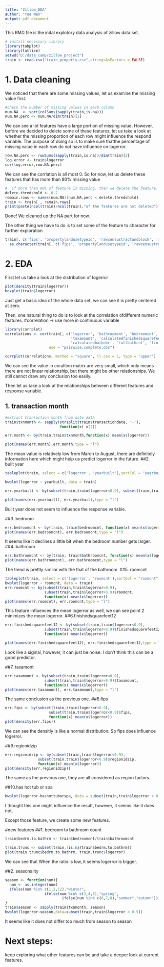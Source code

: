 ```yaml
---
title: "Zillow_EDA"
author: "Yue Wen"
output: pdf_document
---
```

This RMD file is the inital explotory data analysis of zillow data set.
```r
# install necessary library
library(tabplot)
library(lattice)
setwd("D:/data_camp/zillow_project")
train <- read.csv("train_property.csv",stringsAsFactors = FALSE)
```
# 1. Data cleaning
We noticed that there are some missing values, let us examine the missing value first.
```r
#check the number of missing values in each column
num.NA  <- sort(colSums(sapply(train,is.na)))
num.NA.perc <- num.NA/dim(train)[1]
```
We can see a lot features have a large portion of missing value. However, before we decided
to delete some of these features, let us take a look at whether the missing proportion of each row might  influence the respond variable. The purpose of doing so is to make sure thatthe percentage of missing value in each row do not have influence on logerror.

```r
row.NA.perc <- rowSums(sapply(train,is.na))/dim(train)[2]
log.error <- train$logerror
cor(log.error,row.NA.perc)
```
We can see the  corrlation is all most 0. So for now, let us delete these features that
has  more than 80% missing value

```r
#  if more than 80% of feature is missing, then we delete the feature.
delete.thredshold <- 0.2
remain.rows <- names(num.NA)[num.NA.perc < delete.thredshold]
train <- train[ , remain.rows]
print(paste(ncol(train)/ncol(train),"of the features are not deleted"))
```
Done!  We cleaned up the  NA part for now.

The other thing we  have to do is to set some of the feature to character for further exploration
```r
train[, c('fips', 'propertylandusetypeid', 'rawcensustractandblock', 'regionidcounty', 'assessmentyear', 'regionidzip', 'censustractandblock', 'regionidcity')] <-
  as.character(train[, c('fips', 'propertylandusetypeid', 'rawcensustractandblock', 'regionidcounty', 'assessmentyear', 'regionidzip', 'censustractandblock', 'regionidcity')])
```

# 2. EDA
First let us take  a look at the distribution of logerror
```r
plot(density(train$logerror))
boxplot(train$logerror)
```
Just get a basic idea of the whole data set, we can see it is pretty centered at zero. 

Then, one natural thing to do is to look at the correlation ofdifferent numeric features.
#correlation -> use more in   continuous variable
```r
library(corrplot)
correlations <- cor(train[, c('logerror', 'bathroomcnt', 'bedroomcnt', 'roomcnt',
                              'taxamount', 'calculatedfinishedsquarefeet',
                              'calculatedbathnbr', 'fullbathcnt', 'finishedsquarefeet12', 'lotsizesquarefeet')], 
                    use = "pairwise.complete.obs")

corrplot(correlations, method = "square", tl.cex = 1, type = 'upper')
```
We can see the value in coraltion matrix are very small, which only means there are not linear relationship, but there might be other relationships. We still cannot draw any conclusion too easily.

Then let us take a look at the  relationships between different features and response variable.

## 1. transaction month
```r
#extract transaction month from date data
train$txnmonth <- sapply(strsplit(train$transactiondate, '-'), 
                         function(x) x[2])

err.month <- by(train,train$txnmonth,function(x) mean(x$logerror))

plot(names(err.month),err.month,type = "l")
```
The mean value is relatively low from March to August, there are definitely information here which might help us predict logerror in the future. 
##2. built year
```r

tableplot(train, select = c('logerror', 'yearbuilt'),sortCol = "yearbuilt")

bwplot(logerror ~ yearbuilt, data = train)

err.yearbuilt <- by(subset(train,train$logerror<0.9), subset(train,train$logerror<0.9)$yearbuil, function(x) mean(x$logerror))

plot(names(err.yearbuilt), err.yearbuilt,type = "l")
```
Built year does not seem to influence the response variable.


##3. bedroom 
```r
err.bedroomcnt <- by(train, train$bedroomcnt, function(x) mean(x$logerror))
plot(names(err.bedroomcnt), err.bedroomcnt,type = "l")
```
It  seems like it declines a little bit when the bedroom number gets larger.
##4. bathroom 
```r
err.bathroomcnt <- by(train, train$bathroomcnt, function(x) mean(x$logerror))
plot(names(err.bathroomcnt), err.bathroomcnt,type = "l")
```
The trend is prettly similar with the that of the bathroom.
##5. roomcnt
```r
tableplot(train, select = c('logerror', 'roomcnt'),sortCol = "roomcnt")
bwplot(logerror ~ roomcnt, data = train)
err.roomcnt <- by(subset(train,train$logerror<0.9), 
                  subset(train,train$logerror<0.9)$roomcnt,
                  function(x) mean(x$logerror))
plot(names(err.roomcnt), err.roomcnt,type = "l")
```
This feature influences the mean logerror as well, we can see point 2 minimizes the mean logerror.
##6.finishedsquarefeet12
```r
err.finishedsquarefeet12 <- by(subset(train,train$logerror<0.9), 
                  subset(train,train$logerror<0.9)$finishedsquarefeet12,
                  function(x) mean(x$logerror))

plot(names(err.finishedsquarefeet12), err.finishedsquarefeet12,type = "l")
```
Look like a siginal,  however, it can just be noise. I don't think this can be a good predictor.

##7. taxamont
```r
err.taxamount <- by(subset(train,train$logerror<0.9), 
                  subset(train,train$logerror<0.9)$taxamount,
                  function(x) mean(x$logerror))
plot(names(err.taxamount), err.taxamount,type = "l")
```
The same conclusion as the previous one.
##8.fips
```r
err.fips <- by(subset(train,train$logerror<0.9), 
                    subset(train,train$logerror<0.9)$fips,
                    function(x) mean(x$logerror))
plot(density(err.fips))
```
We can see the densitly is like a normal distribution. So fips does influence logerror.

##9.regionidzip
```r
err.regionidzip <- by(subset(train,train$logerror<0.9), 
               subset(train,train$logerror<0.9)$regionidzip,
               function(x) mean(x$logerror))
plot(density(err.regionidzip))
```
The same as the previous one, they are all considered as region factors.

##10.has hot tub or spa
```r
bwplot(logerror~hashottuborspa, data = subset(train,train$logerror < 0.9))
```
I thought this one might influence the result, however, it  seems like it does not.

Except those feature, we create some new features.

#new features 
##1. bedroom  to bathroom count
```r
train$bedrm.to.bathrm <- train$bedroomcnt/train$bathroomcnt

train.trunc <- subset(train,!is.na(train$bedrm.to.bathrm))
plot(train.trunc$bedrm.to.bathrm, train.trunc$logerror)
```
We can see that When the ratio is low, it seems logerror is  bigger.


##2. seasonality
```r
season <- function(num){
  num <- as.integer(num)
  ifelse(num %in% c(1,2,12),"winter",
                  ifelse(num %in% c(3,4,5),"spring",
                          ifelse(num %in% c(6,7,8),"summer","autumn")))
}
train$season <- sapply(train$txnmonth, season)
bwplot(logerror~season,data=subset(train,train$logerror < 0.9))
```
It seems like  it does not differ too much  from season  to  season

# Next steps:
keep exploring what other features can  be and take a deeper look at current features.